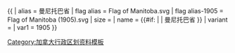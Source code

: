 {{ {{{1<noinclude>|country showdata</noinclude>}}}
| alias = 曼尼托巴省
| flag alias = Flag of Manitoba.svg
| flag alias-1905 = Flag of Manitoba (1905).svg
| size = {{{size|}}}
| name = {{#if: {{{name|}}} | {{{name|}}} | 曼尼托巴省 }}
| variant = {{{variant|}}}
<noinclude>
| var1 = 1905
</noinclude>
}}<noinclude>
[[Category:加拿大行政区划资料模板]]
</noinclude>